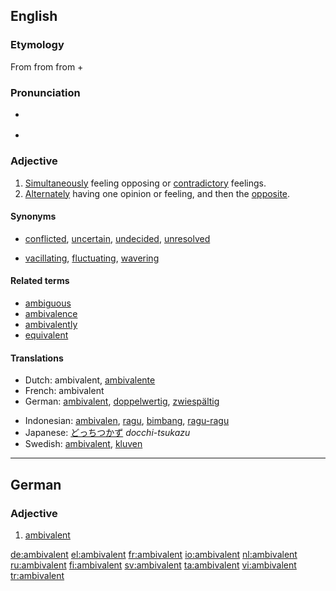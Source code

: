 {{was wotd|2008|March|21}}
==English==

===Etymology===
From {{term|ambivalence|lang=en}} from {{etyl|de|en}} {{term|Ambivalenz|lang=de}} from {{etyl|la|en}} {{term|ambi-||in two ways|lang=la}} + {{term|valeo|valeō|be strong|lang=la}}

===Pronunciation===
* {{a|RP|US}} {{IPA|/æmˈbɪv.ə.lənt/}}
* {{audio|en-us-ambivalent.ogg|Audio (US)}}

===Adjective===
{{en-adj}}

# [[simultaneously|Simultaneously]] feeling opposing or [[contradictory]] feelings.
# [[alternate|Alternately]] having one opinion or feeling, and then the [[opposite]].

====Synonyms====
* {{sense|feeling opposing feelings}} [[conflicted]], [[uncertain]], [[undecided]], [[unresolved]]
* {{sense|feeling opposing feelings}} [[vacillating]], [[fluctuating]], [[wavering]]

====Related terms====
* [[ambiguous]]
* [[ambivalence]]
* [[ambivalently]]
* [[equivalent]]

====Translations====
{{trans-top|feeling opposing feelings}}
* Dutch: ambivalent, [[ambivalente]]
* French: ambivalent
* German: [[ambivalent#German|ambivalent]], [[doppelwertig]], [[zwiespältig]]
{{trans-mid}}
* Indonesian: [[ambivalen]], [[ragu]], [[bimbang]], [[ragu|ragu-ragu]]
* Japanese: [[どっちつかず]] ''docchi-tsukazu''
* Swedish: [[#Swedish|ambivalent]], [[kluven]]
{{trans-bottom}}

----

==German==

===Adjective===
{{de-adj|comparative=ambivalenter|superlative=ambivalentesten}}

# [[ambivalent#English|ambivalent]]

[[de:ambivalent]]
[[el:ambivalent]]
[[fr:ambivalent]]
[[io:ambivalent]]
[[nl:ambivalent]]
[[ru:ambivalent]]
[[fi:ambivalent]]
[[sv:ambivalent]]
[[ta:ambivalent]]
[[vi:ambivalent]]
[[tr:ambivalent]]